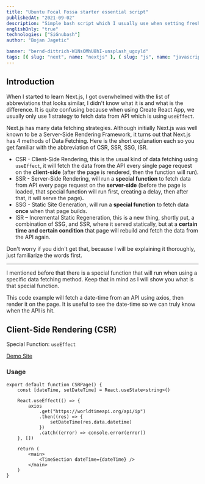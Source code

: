 ```yaml
---
title: "Ubuntu Focal Fossa starter essential script"
publishedAt: "2021-09-02"
description: "Simple bash script which I usually use when setting fresh Ubuntu"
englishOnly: "true"
technologies: ["SiGnubash"]
author: "Bojan Jagetic"

banner: "bernd-dittrich-W1NsOMhU8hI-unsplash_ugoyld"
tags: [{ slug: "next", name: "nextjs" }, { slug: "js", name: "javascript" }]
---
```


## Introduction

When I started to learn Next.js, I got overwhelmed with the list of abbreviations that looks similar, I didn't know what it is and what is the difference. It is quite confusing because when using Create React App, we usually only use 1 strategy to fetch data from API which is using `useEffect`.

Next.js has many data fetching strategies. Although initially Next.js was well known to be a Server-Side Rendering Framework, it turns out that Next.js has 4 methods of Data Fetching. Here is the short explanation each so you get familiar with the abbreviation of CSR, SSR, SSG, ISR.

-  CSR - Client-Side Rendering, this is the usual kind of data fetching using `useEffect`, it will fetch the data from the API every single page request on the **client-side** (after the page is rendered, then the function will run).
-  SSR - Server-Side Rendering, will run a **special function** to fetch data from API every page request on the **server-side** (before the page is loaded, that special function will run first, creating a delay, then after that, it will serve the page)**.**
-  SSG - Static Site Generation, will run a **special function** to fetch data **once** when that page builds.
-  ISR – Incremental Static Regeneration, this is a new thing, shortly put, a combination of SSG, and SSR, where it served statically, but at a **certain time and certain condition** that page will rebuild and fetch the data from the API again.

Don't worry if you didn't get that, because I will be explaining it thoroughly, just familiarize the words first.

---

I mentioned before that there is a special function that will run when using a specific data fetching method. Keep that in mind as I will show you what is that special function.

This code example will fetch a date-time from an API using axios, then render it on the page. It is useful to see the date-time so we can truly know when the API is hit.

## Client-Side Rendering (CSR)

Special Function: `useEffect`

[Demo Site](https://next-render.theodorusclarence.com/render/csr)

### Usage

```tsx
export default function CSRPage() {
	const [dateTime, setDateTime] = React.useState<string>()

	React.useEffect(() => {
		axios
			.get("https://worldtimeapi.org/api/ip")
			.then((res) => {
				setDateTime(res.data.datetime)
			})
			.catch((error) => console.error(error))
	}, [])

	return (
		<main>
			<TimeSection dateTime={dateTime} />
		</main>
	)
}
```
